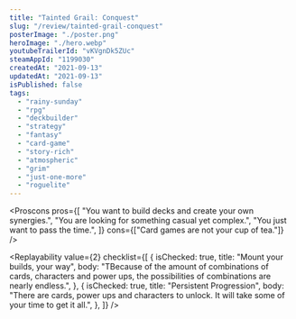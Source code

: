 ```yaml
---
title: "Tainted Grail: Conquest"
slug: "/review/tainted-grail-conquest"
posterImage: "./poster.png"
heroImage: "./hero.webp"
youtubeTrailerId: "vKVgnDk5ZUc"
steamAppId: "1199030"
createdAt: "2021-09-13"
updatedAt: "2021-09-13"
isPublished: false
tags:
  - "rainy-sunday"
  - "rpg"
  - "deckbuilder"
  - "strategy"
  - "fantasy"
  - "card-game"
  - "story-rich"
  - "atmospheric"
  - "grim"
  - "just-one-more"
  - "roguelite"
---
```


<Proscons
  pros={[
    "You want to build decks and create your own synergies.",
    "You are looking for something casual yet complex.",
    "You just want to pass the time.",
  ]}
  cons={["Card games are not your cup of tea."]}
/>

<Section className="mt-10" title="Worth mentioning...">
  <List
    className="mt-5"
    items={[
      {
        mood: "negative",
        content: "Currently the game has some performance issues.",
      },
    ]}
  />
</Section>

<Replayability
  value={2}
  checklist={[
    {
      isChecked: true,
      title: "Mount your builds, your way",
      body: "TBecause of the amount of combinations of cards, characters and power ups, the possibilities of combinations are nearly endless.",
    },
    {
      isChecked: true,
      title: "Persistent Progression",
      body: "There are cards, power ups and characters to unlock. It will take some of your time to get it all.",
    },
  ]}
/>
